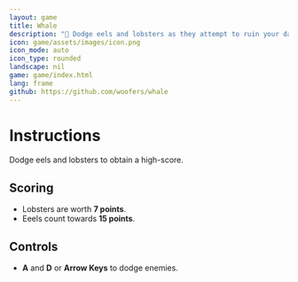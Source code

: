 ```yaml
---
layout: game
title: Whale
description: "🐋 Dodge eels and lobsters as they attempt to ruin your day in the sea"
icon: game/assets/images/icon.png
icon_mode: auto
icon_type: rounded
landscape: nil
game: game/index.html
lang: frame
github: https://github.com/woofers/whale
---
```


# Instructions

Dodge eels and lobsters to obtain a high-score.

## Scoring

-   Lobsters are worth **7 points**.
-   Eeels count towards **15 points**.

## Controls

-   **A** and **D** or **Arrow Keys** to dodge enemies.

